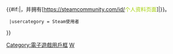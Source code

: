 {{Userbox
  |id-c = #FFFFFF
  |info-c = {{linear-gradient|top|#111D2E, #1385B6}}
  |info-s = 10
  |info-fc = #66c0f4
  |border-c = #171A21
  |id       = [[File:Steam_icon_logo.svg|40px]]
  |info     = 這個用戶總是情不自禁地[[Steam|<span style="color:#a3cf06;">'''喜加一'''</span>]]{{#if:{{{steamid|}}}|，并拥有[https://steamcommunity.com/profiles/{{{steamid}}} <span style="color:#a3cf06;">个人资料页面</span>]|}}{{#if:{{{steamurl|}}}|，并拥有[https://steamcommunity.com/id/{{{steamurl}}}<span style="color:#a3cf06;">个人资料页面</span>]|}}。
  |usercategory = Steam使用者
}}<noinclude>
{{Documentation}}
{{DEFAULTSORT:Steam}}
[[Category:電子遊戲用戶框]]
[[Category:软件用户框模板|W]]
</noinclude>